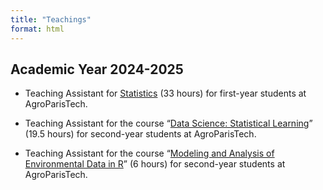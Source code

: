 ```yaml
---
title: "Teachings"
format: html
---
```


## Academic Year 2024-2025
* Teaching Assistant for [Statistics](https://ecampus.paris-saclay.fr/course/view.php?id=153544) (33 hours) for first-year students at AgroParisTech.

* Teaching Assistant for the course "[Data Science: Statistical Learning](https://ecampus.paris-saclay.fr/course/view.php?id=153085)" (19.5 hours) for second-year students at AgroParisTech.

* Teaching Assistant for the course "[Modeling and Analysis of Environmental Data in R](https://ecampus.paris-saclay.fr/course/section.php?id=476931)" (6 hours) for second-year students at AgroParisTech.